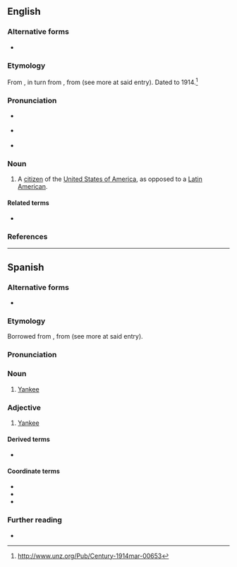 ==English==

===Alternative forms===
* {{alter|en|Yanqui}}

===Etymology===
From {{bor|en|es|-}}, in turn from {{der|en|en|Yankee}}, from {{der|en|nl|-}} (see more at said entry). Dated to 1914.<ref>http://www.unz.org/Pub/Century-1914mar-00653</ref>

===Pronunciation===
* {{a|UK}} {{IPA|en|/ˈjaŋkɪ/}}
* {{a|US}} {{IPA|en|/ˈjæŋki/|/ˈjɑŋki/}}
* {{rhymes|en|æŋki}}

===Noun===
{{en-noun}}

# {{lb|en|sometimes|derogatory}} A [[citizen]] of the [[United States of America]], as opposed to a [[Latin America]]n.

====Related terms====
* {{l|en|Yankee}}

===References===
<references />
{{C|en|United States}}

----

==Spanish==

===Alternative forms===
* {{alter|es|yankee|yanki}}

===Etymology===
Borrowed from {{bor|es|en|Yankee}}, from {{der|es|nl|-}} (see more at said entry).

===Pronunciation===
{{es-IPA}}

===Noun===
{{es-noun|mf}}

# [[Yankee]] {{gloss|native or inhabitant of the U.S.}}

===Adjective===
{{es-adj-old}}

# [[Yankee]]

====Derived terms====
* {{l|es|pitiyanqui}}

====Coordinate terms====
* {{l|es|estadounidense}}
* {{l|es|gringo}}
* {{l|es|norteamericano}}

===Further reading===
* {{R:DRAE}}
{{C|es|Baseball|United States}}